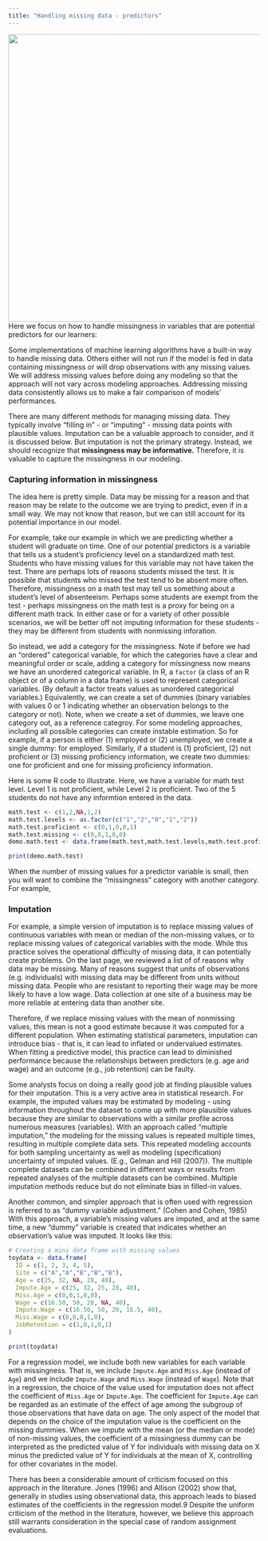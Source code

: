 ```yaml
---
title: "Handling missing data - predictors"
---
```


![](images/jigsaw.jpg){fig-align="left" width="6in"}
\
Here we focus on how to handle missingness in variables that are potential predictors for our learners:

Some implementations of machine learning algorithms have a built-in way to handle missing data. Others either will not run if the model is fed in data containing missingness or will drop observations with any missing values. We will address missing values before doing any modeling so that the approach will not vary across modeling approaches. Addressing missing data consistently allows us to make a fair comparison of models' performances.

There are many different methods for managing missing data. They typically involve "filling in" - or "imputing" - missing data points with plausible values. Imputation can be a valuable approach to consider, and it is discussed below. But imputation is not the primary strategy. Instead, we should recognize that **missingness may be informative.** Therefore, it is valuable to capture the missingness in our modeling.

### Capturing information in missingness

The idea here is pretty simple. Data may be missing for a reason and that reason may be relate to the outcome we are trying to predict, even if in a small way. We may not know that reason, but we can still account for its potential importance in our model.

For example, take our example in which we are predicting whether a student will graduate on time. One of our potential predictors is a variable that tells us a student's proficiency level on a standardized math test. Students who have missing values for this variable may not have taken the test. There are perhaps lots of reasons students missed the test. It is possible that students who missed the test tend to be absent more often. Therefore, missingness on a math test may tell us something about a student's level of absenteeism. Perhaps some students are exempt from the test - perhaps missingness on the math test is a proxy for being on a different math track. In either case or for a variety of other possible scenarios, we will be better off not imputing information for these students - they may be different from students with nonmissing inforation.

So instead, we add a category for the missingness. Note if before we had an "ordered" categorical variable, for which the categories have a clear and meaningful order or scale, adding a category for missingness now means we have an unordered categorical variable. In R, a `factor` (a class of an R object or of a column in a data frame) is used to represent categorical variables. (By default a factor treats values as unordered categorical variables.) Equivalently, we can create a set of dummies (binary variables with values 0 or 1 indicating whether an observation belongs to the category or not). Note, when we create a set of dummies, we leave one category out, as a reference categroy. For some modeling approaches, including all possible categories can create instable estimation. So for example, if a person is either (1) employed or (2) unemployed, we create a single dummy: for employed. Similarly, if a student is (1) proficient, (2) not proficient or (3) missing proficiency information, we create two dummies: one for proficient and one for missing proficiency information. 

 Here is some R code to illustrate. Here, we have a variable for math test level. Level 1 is not proficient, while Level 2 is proficient. Two of the 5 students do not have any informtion entered in the data.

```r
math.test <- c(1,2,NA,1,2)
math.test.levels <- as.factor(c("1","2","0","1","2"))
math.test.proficient <- c(0,1,0,0,1)
math.test.missing <- c(0,0,1,0,0)
demo.math.test <- data.frame(math.test,math.test.levels,math.test.proficient,math.test.missing)

print(demo.math.test)

```

When the number of missing values for a predictor variable is small, then you will want to combine the "missingness" category with another category. For example, 

### Imputation

For example, a simple version of imputation is to replace missing values of continuous variables with mean or median of the non-missing values, or to replace missing values of categorical variables with the mode. While this practice solves the operational difficulty of missing data, it can potentially create problems. On the last page, we reviewed a list of of reasons why data may be missing. Many of reasons suggest that units of observations (e.g. individuals) with missing data may be different from units without missing data. People who are resistant to reporting their wage may be more likely to have a low wage. Data collection at one site of a business may be more reliable at entering data than another site.

Therefore, if we replace missing values with the mean of nonmissing values, this mean is not a good estimate because it was computed for a different population. When estimating statistical parameters, imputation can introduce bias - that is, it can lead to inflated or undervalued estimates. When fitting a predictive model, this practice can lead to diminished performance because the relationships between predictors (e.g. age and wage) and an outcome (e.g., job retention) can be faulty.

Some analysts focus on doing a really good job at finding plausible values for their imputation. This is a very active area in statistical research. For example, the imputed values may be estimated by modeling - using information throughout the dataset to come up with more plausible values because they are similar to observations with a similar profile across numerous measures (variables). With an approach called "multiple imputation," the modeling for the missing values is repeated multiple times, resulting in multiple complete data sets. This repeated modeling accounts for both sampling uncertainty as well as modeling (specification) uncertainty of imputed values. (E.g., Gelman and Hill (2007)). The multiple complete datasets can be combined in different ways or results from repeated analyses of the multiple datasets can be combined. Multiple imputation methods reduce but do not eliminate bias in filled-in values.

Another common, and simpler approach that is often used with regression is referred to as "dummy variable adjustment." (Cohen and Cohen, 1985) With this approach, a variable's missing values are imputed, and at the same time, a new "dummy" variable is created that indicates whether an observation's value was imputed. It looks like this:

```r

# Creating a mini data frame with missing values
toydata <- data.frame(
  ID = c(1, 2, 3, 4, 5),
  Site = c("A","A","B","B","B"),
  Age = c(25, 32, NA, 28, 40),
  Impute.Age = c(25, 32, 25, 28, 40),
  Miss.Age = c(0,0,1,0,0),
  Wage = c(16.50, 50, 20, NA, 40),
  Impute.Wage = c(16.50, 50, 20, 16.5, 40),
  Miss.Wage = c(0,0,0,1,0),
  JobRetention = c(1,0,1,0,1)
)

print(toydata)
```

For a regression model, we include both new variables for each variable with missingness. That is, we include `Impute.Age` and `Miss.Age` (instead of `Age`) and we include `Impute.Wage` and `Miss.Wage` (instead of `Wage`). Note that in a regression, the choice of the value used for imputation does not affect the coefficient of `Miss.Age` or `Impute.Age`. The coefficient for `Impute.Age` can be regarded as an estimate of the effect of age among the subgroup of those observations that have data on age. The only aspect of the model that depends on the choice of the imputation value is the coefficient on the missing dummies. When we impute with the mean (or the median or mode) of non-missing values, the coefficient of a missingness dummy can be interpreted as the predicted value of Y for individuals with missing data on X minus the predicted value of Y for individuals at the mean of X, controlling for other covariates in the model.

There has been a considerable amount of criticism focused on this approach in the literature. Jones (1996) and Allison (2002) show that, generally in studies using observational data, this approach leads to biased estimates of the coefficients in the regression model.9 Despite the uniform criticism of the method in the literature, however, we believe this approach still warrants consideration in the special case of random assignment evaluations.
